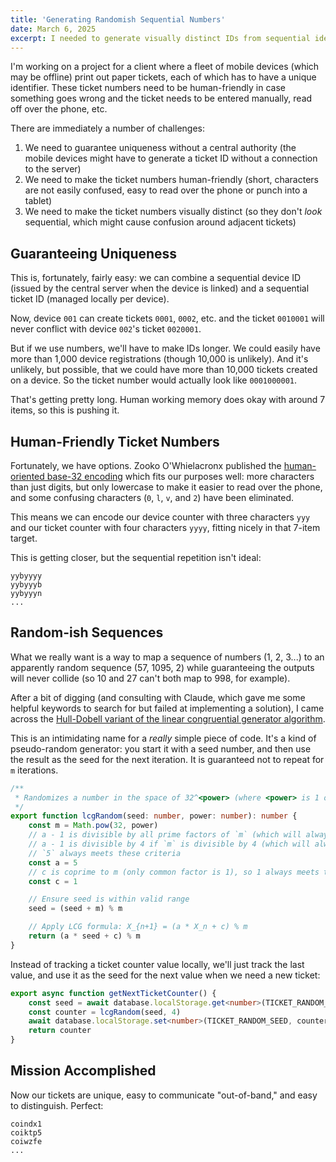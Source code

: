 ```yaml
---
title: 'Generating Randomish Sequential Numbers'
date: March 6, 2025
excerpt: I needed to generate visually distinct IDs from sequential identifiers. It turns out that a Hull-Dobell linear congruential generator is far less scary than it sounds.
---
```


I'm working on a project for a client where a fleet of mobile devices (which may be offline) print out paper tickets, each of which has to have a unique identifier. These ticket numbers need to be human-friendly in case something goes wrong and the ticket needs to be entered manually, read off over the phone, etc.

There are immediately a number of challenges:

1. We need to guarantee uniqueness without a central authority (the mobile devices might have to generate a ticket ID without a connection to the server)
2. We need to make the ticket numbers human-friendly (short, characters are not easily confused, easy to read over the phone or punch into a tablet)
3. We need to make the ticket numbers visually distinct (so they don't _look_ sequential, which might cause confusion around adjacent tickets)

## Guaranteeing Uniqueness

This is, fortunately, fairly easy: we can combine a sequential device ID (issued by the central server when the device is linked) and a sequential ticket ID (managed locally per device).

Now, device `001` can create tickets `0001`, `0002`, etc. and the ticket `0010001` will never conflict with device `002`'s ticket `0020001`.

But if we use numbers, we'll have to make IDs longer. We could easily have more than 1,000 device registrations (though 10,000 is unlikely). And it's unlikely, but possible, that we could have more than 10,000 tickets created on a device. So the ticket number would actually look like `0001000001`.

That's getting pretty long. Human working memory does okay with around 7 items, so this is pushing it.

## Human-Friendly Ticket Numbers

Fortunately, we have options. Zooko O'Whielacronx published the [human-oriented base-32 encoding](https://philzimmermann.com/docs/human-oriented-base-32-encoding.txt) which fits our purposes well: more characters than just digits, but only lowercase to make it easier to read over the phone, and some confusing characters (`0`, `l`, `v`, and `2`) have been eliminated.

This means we can encode our device counter with three characters `yyy` and our ticket counter with four characters `yyyy`, fitting nicely in that 7-item target.

This is getting closer, but the sequential repetition isn't ideal:

```
yybyyyy
yybyyyb
yybyyyn
...
```

## Random-ish Sequences

What we really want is a way to map a sequence of numbers (1, 2, 3...) to an apparently random sequence (57, 1095, 2) while guaranteeing the outputs will never collide (so 10 and 27 can't both map to 998, for example).

After a bit of digging (and consulting with Claude, which gave me some helpful keywords to search for but failed at implementing a solution), I came across the [Hull-Dobell variant of the linear congruential generator algorithm](https://en.wikipedia.org/wiki/Linear_congruential_generator#m_a_power_of_2,_c_%E2%89%A0_0).

This is an intimidating name for a _really_ simple piece of code. It's a kind of pseudo-random generator: you start it with a seed number, and then use the result as the seed for the next iteration. It is guaranteed not to repeat for `m` iterations.

```ts
/**
 * Randomizes a number in the space of 32^<power> (where <power> is 1 or greater)
 */
export function lcgRandom(seed: number, power: number): number {
	const m = Math.pow(32, power)
	// a - 1 is divisible by all prime factors of `m` (which will always be 2)
	// a - 1 is divisible by 4 if `m` is divisible by 4 (which will always be true)
	// `5` always meets these criteria
	const a = 5
	// c is coprime to m (only common factor is 1), so 1 always meets these criteria
	const c = 1

	// Ensure seed is within valid range
	seed = (seed + m) % m

	// Apply LCG formula: X_{n+1} = (a * X_n + c) % m
	return (a * seed + c) % m
}
```

Instead of tracking a ticket counter value locally, we'll just track the last value, and use it as the seed for the next value when we need a new ticket:

```ts
export async function getNextTicketCounter() {
	const seed = await database.localStorage.get<number>(TICKET_RANDOM_SEED)
	const counter = lcgRandom(seed, 4)
	await database.localStorage.set<number>(TICKET_RANDOM_SEED, counter)
	return counter
}
```

## Mission Accomplished

Now our tickets are unique, easy to communicate "out-of-band," and easy to distinguish. Perfect:

```
coindx1
coiktp5
coiwzfe
...
```
